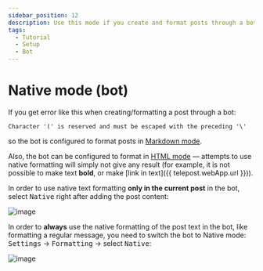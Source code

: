 ```yaml
---
sidebar_position: 12
description: Use this mode if you create and format posts through a bot
tags:
  - Tutorial
  - Setup
  - Bot
---
```


# Native mode (bot)

If you get error like this when creating/formatting a post through a bot:

```text
Character '(' is reserved and must be escaped with the preceding '\'
```

so the bot is configured to format posts in [Markdown mode](https://core.telegram.org/bots/api#markdownv2-style).

Also, the bot can be configured to format in [HTML mode](https://core.telegram.org/bots/api#html-style) — attempts to use native formatting will simply not give any result (for example, it is not possible to make text **bold**, or make [link in text]({{ telepost.webApp.url }})).

In order to use native text formatting **only in the current post** in the bot, select <kbd>Native</kbd> right after adding the post content:

![image](/images/164975067-37ce77cc-0db4-414c-a776-6c4eafca9714.png)

In order to **always** use the native formatting of the post text in the bot, like formatting a regular message, you need to switch the bot to Native mode: <kbd>Settings</kbd> → <kbd>Formatting</kbd> → select <kbd>Native</kbd>:

![image](/images/164975146-8e0db81c-30b7-45a9-a4bf-5d34c309d2b7.png)
